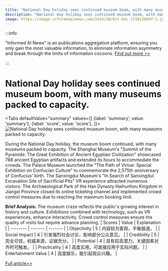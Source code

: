 ```yaml
---
title: "National Day holiday sees continued museum boom, with many museums packed to capacity."
description: "National Day holiday sees continued museum boom, with many museums packed to capacity."
image: https://image.informedainews.com/2024/10/Ent-AxL-1728128697-1.jpg
---
```



:::info

"Informed AI News" is an publications aggregation platform, ensuring you only gain the most valuable information, to eliminate information asymmetry and break through the limits of information cocoons.  [Find out more >>](/)

:::

# National Day holiday sees continued museum boom, with many museums packed to capacity.


<Tabs
	defaultValue="summary"
	values={[
	{label: 'summary', value: 'summary'},
	{label: 'score', value: 'score'},
]}>
<TabItem value="summary">
<img
  src="https://image.informedainews.com/2024/10/Ent-AxL-1728128697-1.jpg"
  alt="National Day holiday sees continued museum boom, with many museums packed to capacity."
/>



During the National Day holiday, the museum boom continued, with many museums packed to capacity. The Shanghai Museum's "Summit of the Pyramids: The Great Exhibition of Ancient Egyptian Civilization" showcased 788 ancient Egyptian artifacts and extended its hours to accommodate the crowds. The Palace Museum launched the "The Path of Virtue: Special Exhibition on Confucian Culture" to commemorate the 2,575th anniversary of Confucius' birth. The Sanxingdui Museum's "In Search of Sanxingdui: Excavation Site of Sacrificial Pits" VR experience attracted numerous visitors. The Archaeological Park of the Han Dynasty Haihunhou Kingdom in Jiangxi Province closed its online ticketing channel and implemented crowd control measures due to reaching the maximum booking limit.

**Brief Analysis:**
The museum craze reflects the public's growing interest in history and culture. Exhibitions combined with technology, such as VR experiences, enhance interactivity. Crowd control measures ensure the quality of visits but require advance planning.
</TabItem>
<TabItem value="score">
	| Scores     | Value   | Explanation |
	| -------- | ------- | ------- |
	| Objectivity  | 5    | 内容较为客观，平衡报道。    |
	| Social Impact | 4     | 引发强烈社会讨论，影响部分公众意见。    |
	| Credibility    | 5    | 完全可信，权威来源，证据充分。    |
	| Potential    | 4    | 具有较高潜力，关键因素对齐时可触发。    |
	| Practicality    | 4    | 高度实用，可直接应用于实际问题。    |
	| Entertainment Value    | 4    | 高度娱乐，能引起观众兴趣。    |
</TabItem>
</Tabs>

[Full article>>](https://www.thepaper.cn/newsDetail_forward_28942024)
